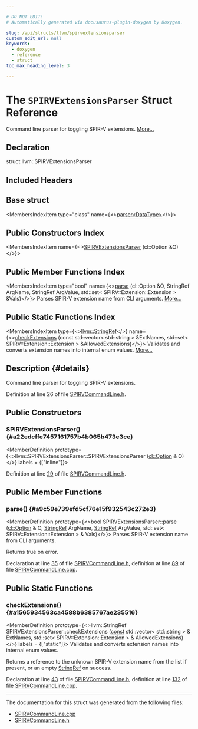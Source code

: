 ```yaml
---

# DO NOT EDIT!
# Automatically generated via docusaurus-plugin-doxygen by Doxygen.

slug: /api/structs/llvm/spirvextensionsparser
custom_edit_url: null
keywords:
  - doxygen
  - reference
  - struct
toc_max_heading_level: 3

---
```





# The `SPIRVExtensionsParser` Struct Reference

<DoxygenPage pluginConfig={pluginConfig}>

Command line parser for toggling SPIR-V extensions. <a href="#details">More...</a>

## Declaration

<CodeBlock>struct llvm::SPIRVExtensionsParser</CodeBlock>

## Included Headers

<IncludesList>
<IncludesListItem
  filePath="Target/SPIRV/SPIRVCommandLine.h"
  permalink="/docs/api/files/lib/lib/target/lib/target/spirv/spirvcommandline-h"
  isLocal="true" />
</IncludesList>

## Base struct

<MembersIndex>

<MembersIndexItem
  type="class"
  name={<><a href="/docs/api/classes/llvm/cl/parser">parser&lt;DataType&gt;</a></>}>
</MembersIndexItem>

</MembersIndex>

## Public Constructors Index

<MembersIndex>

<MembersIndexItem
  name={<><a href="#a22edcffe7457161757b4b065b473e3ce">SPIRVExtensionsParser</a> (cl::Option &amp;O)</>}>
</MembersIndexItem>

</MembersIndex>

## Public Member Functions Index

<MembersIndex>

<MembersIndexItem
  type="bool"
  name={<><a href="#a9c59e739efd5cf76e15f932543c272e3">parse</a> (cl::Option &amp;O, StringRef ArgName, StringRef ArgValue, std::set&lt; SPIRV::Extension::Extension &gt; &amp;Vals)</>}>
Parses SPIR-V extension name from CLI arguments. <a href="#a9c59e739efd5cf76e15f932543c272e3">More...</a>
</MembersIndexItem>

</MembersIndex>

## Public Static Functions Index

<MembersIndex>

<MembersIndexItem
  type={<><a href="/docs/api/classes/llvm/stringref">llvm::StringRef</a></>}
  name={<><a href="#a1565934563ca4588b6385767ae235516">checkExtensions</a> (const std::vector&lt; std::string &gt; &amp;ExtNames, std::set&lt; SPIRV::Extension::Extension &gt; &amp;AllowedExtensions)</>}>
Validates and converts extension names into internal enum values. <a href="#a1565934563ca4588b6385767ae235516">More...</a>
</MembersIndexItem>

</MembersIndex>

## Description {#details}

Command line parser for toggling SPIR-V extensions.

Definition at line 26 of file <a href="/docs/api/files/lib/lib/target/lib/target/spirv/spirvcommandline-h">SPIRVCommandLine.h</a>.

<SectionDefinition>

## Public Constructors

### SPIRVExtensionsParser() {#a22edcffe7457161757b4b065b473e3ce}

<MemberDefinition
  prototype={<>llvm::SPIRVExtensionsParser::SPIRVExtensionsParser (<a href="/docs/api/classes/llvm/cl/option">cl::Option</a> &amp; O)</>}
  labels = {["inline"]}>

Definition at line <a href="/docs/api/files/lib/lib/target/lib/target/spirv/spirvcommandline-h/#l00029">29</a> of file <a href="/docs/api/files/lib/lib/target/lib/target/spirv/spirvcommandline-h">SPIRVCommandLine.h</a>.
</MemberDefinition>

</SectionDefinition>

<SectionDefinition>

## Public Member Functions

### parse() {#a9c59e739efd5cf76e15f932543c272e3}

<MemberDefinition
  prototype={<>bool SPIRVExtensionsParser::parse (<a href="/docs/api/classes/llvm/cl/option">cl::Option</a> &amp; O, <a href="/docs/api/classes/llvm/stringref">StringRef</a> ArgName, <a href="/docs/api/classes/llvm/stringref">StringRef</a> ArgValue, std::set&lt; SPIRV::Extension::Extension &gt; &amp; Vals)</>}>
Parses SPIR-V extension name from CLI arguments.

<SectionUser title="Returns">
Returns true on error.
</SectionUser>

Declaration at line <a href="/docs/api/files/lib/lib/target/lib/target/spirv/spirvcommandline-h/#l00035">35</a> of file <a href="/docs/api/files/lib/lib/target/lib/target/spirv/spirvcommandline-h">SPIRVCommandLine.h</a>, definition at line <a href="/docs/api/files/lib/lib/target/lib/target/spirv/spirvcommandline-cpp/#l00089">89</a> of file <a href="/docs/api/files/lib/lib/target/lib/target/spirv/spirvcommandline-cpp">SPIRVCommandLine.cpp</a>.
</MemberDefinition>

</SectionDefinition>

<SectionDefinition>

## Public Static Functions

### checkExtensions() {#a1565934563ca4588b6385767ae235516}

<MemberDefinition
  prototype={<>llvm::StringRef SPIRVExtensionsParser::checkExtensions (<a href="/docs/api/files/lib/lib/target/lib/target/aarch64/aarch64promoteconstant-cpp/#a90f8350fecae261c25be85d38b451bff">const</a> std::vector&lt; std::string &gt; &amp; ExtNames, std::set&lt; SPIRV::Extension::Extension &gt; &amp; AllowedExtensions)</>}
  labels = {["static"]}>
Validates and converts extension names into internal enum values.

<SectionUser title="Returns">
Returns a reference to the unknown SPIR-V extension name from the list if present, or an empty <a href="/docs/api/classes/llvm/stringref">StringRef</a> on success.
</SectionUser>

Declaration at line <a href="/docs/api/files/lib/lib/target/lib/target/spirv/spirvcommandline-h/#l00043">43</a> of file <a href="/docs/api/files/lib/lib/target/lib/target/spirv/spirvcommandline-h">SPIRVCommandLine.h</a>, definition at line <a href="/docs/api/files/lib/lib/target/lib/target/spirv/spirvcommandline-cpp/#l00132">132</a> of file <a href="/docs/api/files/lib/lib/target/lib/target/spirv/spirvcommandline-cpp">SPIRVCommandLine.cpp</a>.
</MemberDefinition>

</SectionDefinition>

<hr/>

The documentation for this struct was generated from the following files:

<ul>
<li><a href="/docs/api/files/lib/lib/target/lib/target/spirv/spirvcommandline-cpp">SPIRVCommandLine.cpp</a></li>
<li><a href="/docs/api/files/lib/lib/target/lib/target/spirv/spirvcommandline-h">SPIRVCommandLine.h</a></li>
</ul>

</DoxygenPage>
